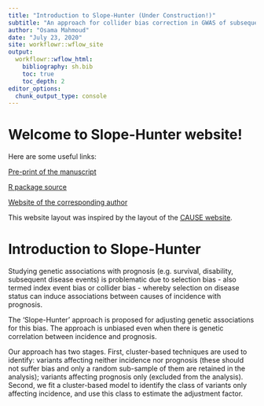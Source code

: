 ---
title: "Introduction to Slope-Hunter (Under Construction!)"
subtitle: "An approach for collider bias correction in GWAS of subsequent traits"
author: "Osama Mahmoud"
date: "July 23, 2020"
site: workflowr::wflow_site
output:
  workflowr::wflow_html:
    bibliography: sh.bib
    toc: true
    toc_depth: 2
editor_options:
  chunk_output_type: console
---

# Welcome to Slope-Hunter website!

Here are some useful links:

 [Pre-print of the manuscript](https://www.biorxiv.org/content/10.1101/2020.01.31.928077v1)
 
 [R package source](https://github.com/Osmahmoud/Slope-Hunter)
 
 [Website of the corresponding author](http://osmahmoud.com/)
 
 This website layout was inspired by the layout of the [CAUSE website](https://jean997.github.io/cause/index.html).

# Introduction to Slope-Hunter

Studying genetic associations with prognosis (e.g. survival, disability, subsequent disease events) is
problematic due to selection bias - also termed index event bias or collider bias - whereby selection
on disease status can induce associations between causes of incidence with prognosis.

The ‘Slope-Hunter’ approach is proposed for adjusting genetic associations for this bias. The approach is unbiased even when there is genetic correlation between incidence and prognosis.

Our approach has two stages. First, cluster-based techniques are used to identify: variants affecting neither incidence nor prognosis (these should not suffer bias and only a random sub-sample of them are retained in the analysis); variants affecting prognosis only (excluded from the analysis). Second, we fit a cluster-based model to identify the class of variants only affecting incidence, and use this class to estimate the adjustment factor.
